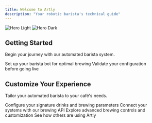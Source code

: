 ```yaml
---
title: Welcome to Artly
description: "Your robotic barista's technical guide"
---
```

<img
 className="block dark:hidden"
 src="/images/hero-light.svg"
 alt="Hero Light"
/>
<img
 className="hidden dark:block"
 src="/images/hero-dark.svg"
 alt="Hero Dark"
/>

## Getting Started
Begin your journey with our automated barista system.

<CardGroup cols={2}>
 <Card
   title="Configure Your Bot"
   icon="robot"
   href="https://mintlify.com/docs/quickstart"
 >
   Set up your barista bot for optimal brewing
 </Card>
 <Card
   title="Test Your Setup"
   icon="flask"
   href="https://mintlify.com/docs/development"
 >
   Validate your configuration before going live
 </Card>
</CardGroup>

## Customize Your Experience
Tailor your automated barista to your café's needs.

<CardGroup cols={2}>
 <Card
   title="Recipe Management"
   icon="mug-hot"
   href="https://mintlify.com/docs/settings/global"
 >
   Configure your signature drinks and brewing parameters
 </Card>
 <Card
   title="API Integration"
   icon="code"
   href="https://mintlify.com/docs/api-playground/openapi"
 >
   Connect your systems with our brewing API
 </Card>
 <Card
   title="Advanced Features"
   icon="gear"
   href="https://mintlify.com/docs/content/components/accordions"
 >
   Explore advanced brewing controls and customization
 </Card>
 <Card
   title="Success Stories"
   icon="coffee-bean"
   href="https://mintlify.com/customers"
 >
   See how others are using Artly
 </Card>
</CardGroup>
